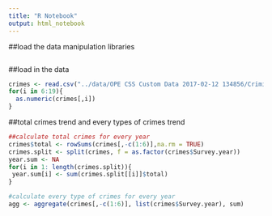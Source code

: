 ```yaml
---
title: "R Notebook"
output: html_notebook
---
```

##load the data manipulation libraries
```r

```

##load in the data
```r
crimes <- read.csv("../data/OPE CSS Custom Data 2017-02-12 134856/Criminal_Offenses_On_campus.csv")
for(i in 6:19){
  as.numeric(crimes[,i])
} 
```

##total crimes trend and every types of crimes trend
```r
##calculate total crimes for every year
crimes$total <- rowSums(crimes[,-c(1:6)],na.rm = TRUE)
crimes.split <- split(crimes, f = as.factor(crimes$Survey.year))
year.sum <- NA
for(i in 1: length(crimes.split)){
 year.sum[i] <- sum(crimes.split[[i]]$total) 
} 

#calculate every type of crimes for every year
agg <- aggregate(crimes[,-c(1:6)], list(crimes$Survey.year), sum)
```

